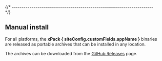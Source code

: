 
{/* ------------------------------------------------------------------------ */}

## Manual install

For all platforms, the **xPack { siteConfig.customFields.appName }** binaries are released as portable
archives that can be installed in any location.

The archives can be downloaded from the
<a href="https://github.com/xpack-dev-tools/{ siteConfig.customFields.appLcName }-xpack/releases/">GitHub Releases</a>
page.
